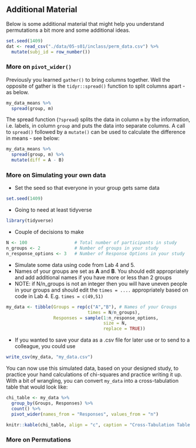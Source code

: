 ## Additional Material

Below is some additional material that might help you understand permutations a bit more and some additional ideas.

```r
set.seed(1409)
dat <- read_csv("./data/05-s01/inclass/perm_data.csv") %>% 
  mutate(subj_id = row_number())
``` 

### More on `pivot_wider()`

Previously you learned `gather()` to bring columns together. Well the opposite of gather is the `tidyr::spread()` function to split columns apart - as below.

```r
my_data_means %>%
  spread(group, m)
```

The spread function (`?spread`) splits the data in column `m` by the information, i.e. labels, in column `group` and puts the data into separate columns.  A call to `spread()` followed by a `mutate()` can be used to calculate the difference in means - see below:

```r
my_data_means %>%
  spread(group, m) %>%
  mutate(diff = A - B) 
```

### More on Simulating your own data

* Set the seed so that everyone in your group gets same data

```r
set.seed(1409)
```

* Going to need at least tidyverse

```r
library(tidyverse)
```

* Couple of decisions to make

```r
N <- 100                  # Total number of participants in study
n_groups <- 2             # Number of groups in your study
n_response_options <- 3   # Number of Response Options in your study
```

* Simulate some data using code from Lab 4 and 5.
* Names of your groups are set as **A** and **B**. You should edit appropriately and add additional names if you have more or less than 2 groups
* NOTE: if N/n_groups is not an integer then you will have uneven people in your groups and should edit the `times = ....` appropriately based on code in Lab 4. E.g. `times = c(49,51)`

```r
my_data <- tibble(Groups = rep(c("A","B"), # Names of your Groups
                               times = N/n_groups), 
                  Responses = sample(1:n_response_options, 
                                     size = N, 
                                     replace = TRUE))
```

* If you wanted to save your data as a .csv file for later use or to send to a colleague, you could use

```r
write_csv(my_data, "my_data.csv")
```

You can now use this simulated data, based on your designed study, to practice your hand calculations of chi-squares and practice writing it up. With a bit of wrangling, you can convert `my_data` into a cross-tabulation table that would look like:

```r
chi_table <- my_data %>% 
  group_by(Groups, Responses) %>% 
  count() %>% 
  pivot_wider(names_from = "Responses", values_from = "n")
```

```r
knitr::kable(chi_table, align = "c", caption = "Cross-Tabulation Table of Simulated Data for learning about chi-squares")
```


### More on Permutations